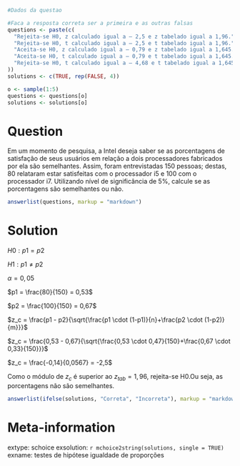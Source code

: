 ```r
#Dados da questao

#Faca a resposta correta ser a primeira e as outras falsas
questions <- paste(c(
  "Rejeita-se H0, z calculado igual a – 2,5 e z tabelado igual a 1,96.",
  "Rejeita-se H0, t calculado igual a – 2,5 e t tabelado igual a 1,96.",
  "Aceita-se H0, z calculado igual a – 0,79 e z tabelado igual a 1,645.",
  "Aceita-se H0, t calculado igual a – 0,79 e t tabelado igual a 1,645.",
  "Rejeita-se H0, t calculado igual a – 4,68 e t tabelado igual a 1,645."
))
solutions <- c(TRUE, rep(FALSE, 4))

o <- sample(1:5)
questions <- questions[o]
solutions <- solutions[o]
```

Question
========
Em  um momento de pesquisa, a Intel deseja saber se as porcentagens de satisfação de seus usuários em relação a dois processadores fabricados por ela são semelhantes. Assim, foram entrevistadas 150 pessoas; destas, 80 relataram estar satisfeitas com o processador i5 e 100 com o processador i7. Utilizando nível de significância de 5%, calcule se as porcentagens são semelhantes ou não.

```r
answerlist(questions, markup = "markdown")
```

Solution
========
$H0: p1 = p2$

$H1: p1 \neq p2$

$\alpha = 0,05$

$p1 = \frac{80}{150} = 0,53$

$p2 = \frac{100}{150} = 0,67$

$z_c = \frac{p1 - p2}{\sqrt{\frac{p1 \cdot (1-p1)}{n}+\frac{p2 \cdot (1-p2)}{m}}}$

$z_c = \frac{0,53 - 0,67}{\sqrt{\frac{0,53 \cdot 0,47}{150}+\frac{0,67 \cdot 0,33}{150}}}$

$z_c = \frac{-0,14}{0,0567} = -2,5$

Como o módulo de $z_c$ é superior ao $z_{tab} = 1,96$, rejeita-se H0.Ou seja, as porcentagens não são semelhantes.


```r
answerlist(ifelse(solutions, "Correta", "Incorreta"), markup = "markdown")
```

Meta-information
================
extype: schoice
exsolution: `r mchoice2string(solutions, single = TRUE)`
exname: testes de hipótese igualdade de proporções